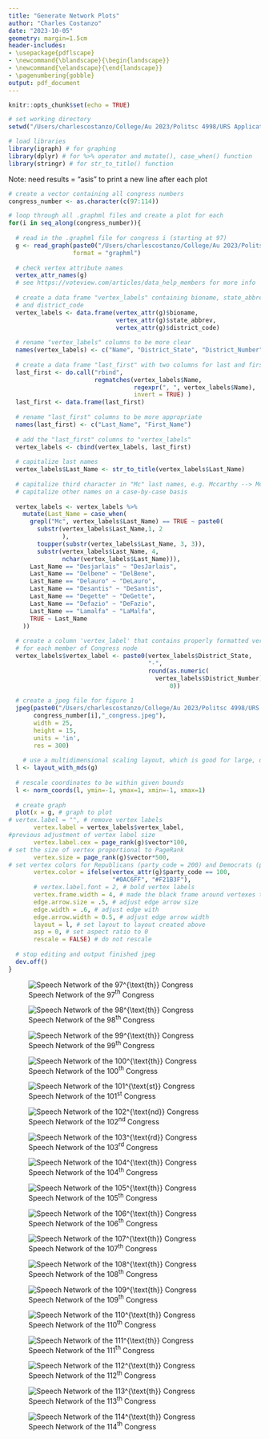 ```yaml
---
title: "Generate Network Plots"
author: "Charles Costanzo"
date: "2023-10-05"
geometry: margin=1.5cm
header-includes:
- \usepackage{pdflscape}
- \newcommand{\blandscape}{\begin{landscape}}
- \newcommand{\elandscape}{\end{landscape}}
- \pagenumbering{gobble}
output: pdf_document
---
```


```r
knitr::opts_chunk$set(echo = TRUE)
```

```r
# set working directory
setwd("/Users/charlescostanzo/College/Au 2023/Politsc 4998/URS Application/")
```


```r
# load libraries
library(igraph) # for graphing
library(dplyr) # for %>% operator and mutate(), case_when() function
library(stringr) # for str_to_title() function
```

Note: need results = "asis" to print a new line after each plot
```r
# create a vector containing all congress numbers
congress_number <- as.character(c(97:114))

# loop through all .graphml files and create a plot for each
for(i in seq_along(congress_number)){
  
  # read in the .graphml file for congress i (starting at 97)
  g <- read_graph(paste0("/Users/charlescostanzo/College/Au 2023/Politsc 4998/Data/graphml_zscore_self_1_1_5_85_164/",congress_number[i], ".graphml"), 
                  format = "graphml")
  
  # check vertex attribute names
  vertex_attr_names(g)
  # see https://voteview.com/articles/data_help_members for more info
  
  # create a data frame "vertex_labels" containing bioname, state_abbrev, 
  # and district_code
  vertex_labels <- data.frame(vertex_attr(g)$bioname, 
                              vertex_attr(g)$state_abbrev, 
                              vertex_attr(g)$district_code)
  
  # rename "vertex_labels" columns to be more clear
  names(vertex_labels) <- c("Name", "District_State", "District_Number")
  
  # create a data frame "last_first" with two columns for last and first names
  last_first <- do.call("rbind", 
                        regmatches(vertex_labels$Name, 
                                   regexpr(", ", vertex_labels$Name),
                                   invert = TRUE) )
  last_first <- data.frame(last_first)
  
  # rename "last_first" columns to be more appropriate
  names(last_first) <- c("Last_Name", "First_Name")
  
  # add the "last_first" columns to "vertex_labels"
  vertex_labels <- cbind(vertex_labels, last_first)
  
  # capitalize last names
  vertex_labels$Last_Name <- str_to_title(vertex_labels$Last_Name)
  
  # capitalize third character in "Mc" last names, e.g. Mccarthy --> McCarthy
  # capitalize other names on a case-by-case basis
  
  vertex_labels <- vertex_labels %>%
    mutate(Last_Name = case_when(
      grepl("Mc", vertex_labels$Last_Name) == TRUE ~ paste0(
        substr(vertex_labels$Last_Name,1, 2
               ), 
        toupper(substr(vertex_labels$Last_Name, 3, 3)), 
        substr(vertex_labels$Last_Name, 4, 
               nchar(vertex_labels$Last_Name))),
      Last_Name == "Desjarlais" ~ "DesJarlais",
      Last_Name == "Delbene" ~ "DelBene",
      Last_Name == "Delauro" ~ "DeLauro",
      Last_Name == "Desantis" ~ "DeSantis",
      Last_Name == "Degette" ~ "DeGette",
      Last_Name == "Defazio" ~ "DeFazio",
      Last_Name == "Lamalfa" ~ "LaMalfa",
      TRUE ~ Last_Name
    ))
  
  # create a column 'vertex_label' that contains properly formatted vertex labels
  # for each member of Congress node
  vertex_labels$vertex_label <- paste0(vertex_labels$District_State, 
                                       "-",
                                       round(as.numeric(
                                         vertex_labels$District_Number),
                                             0))
  
  # create a jpeg file for figure 1
  jpeg(paste0("/Users/charlescostanzo/College/Au 2023/Politsc 4998/URS Application/network plots/",
       congress_number[i],"_congress.jpeg"), 
       width = 25, 
       height = 15, 
       units = 'in', 
       res = 300)
  
    # use a multidimensional scaling layout, which is good for large, dense networks
  l <- layout_with_mds(g)
  
  # rescale coordinates to be within given bounds
  l <- norm_coords(l, ymin=-1, ymax=1, xmin=-1, xmax=1)
  
  # create graph
  plot(x = g, # graph to plot
# vertex.label = "", # remove vertex labels
       vertex.label = vertex_labels$vertex_label,
#previous adjustment of vertex label size
       vertex.label.cex = page_rank(g)$vector*100,
# set the size of vertex proportional to PageRank
       vertex.size = page_rank(g)$vector*500,
# set vertex colors for Republicans (party_code = 200) and Democrats (party_code = 100)
       vertex.color = ifelse(vertex_attr(g)$party_code == 100, 
                             "#0AC6FF", "#F21B3F"), 
       # vertex.label.font = 2, # bold vertex labels 
       vertex.frame.width = 4, # made the black frame around vertexes thicker
       edge.arrow.size = .5, # adjust edge arrow size
       edge.width = .6, # adjust edge with
       edge.arrow.width = 0.5, # adjust edge arrow width
       layout = l, # set layout to layout created above
       asp = 0, # set aspect ratio to 0
       rescale = FALSE) # do not rescale
  
  # stop editing and output finished jpeg
  dev.off() 
}
```

\newpage
\blandscape

![Speech Network of the 97$^{\text{th}}$ Congress]("/Users/charlescostanzo/College/Au 2023/Politsc 4998/URS Application/network plots/97_congress.jpeg")

\newpage

![Speech Network of the 98$^{\text{th}}$ Congress]("/Users/charlescostanzo/College/Au 2023/Politsc 4998/URS Application/network plots/98_congress.jpeg")

\newpage

![Speech Network of the 99$^{\text{th}}$ Congress]("/Users/charlescostanzo/College/Au 2023/Politsc 4998/URS Application/network plots/99_congress.jpeg")

\newpage

![Speech Network of the 100$^{\text{th}}$ Congress]("/Users/charlescostanzo/College/Au 2023/Politsc 4998/URS Application/network plots/100_congress.jpeg")

\newpage

![Speech Network of the 101$^{\text{st}}$ Congress]("/Users/charlescostanzo/College/Au 2023/Politsc 4998/URS Application/network plots/101_congress.jpeg")

\newpage

![Speech Network of the 102$^{\text{nd}}$ Congress]("/Users/charlescostanzo/College/Au 2023/Politsc 4998/URS Application/network plots/102_congress.jpeg")

\newpage

![Speech Network of the 103$^{\text{rd}}$ Congress]("/Users/charlescostanzo/College/Au 2023/Politsc 4998/URS Application/network plots/103_congress.jpeg")

\newpage

![Speech Network of the 104$^{\text{th}}$ Congress]("/Users/charlescostanzo/College/Au 2023/Politsc 4998/URS Application/network plots/104_congress.jpeg")

\newpage

![Speech Network of the 105$^{\text{th}}$ Congress]("/Users/charlescostanzo/College/Au 2023/Politsc 4998/URS Application/network plots/105_congress.jpeg")

\newpage

![Speech Network of the 106$^{\text{th}}$ Congress]("/Users/charlescostanzo/College/Au 2023/Politsc 4998/URS Application/network plots/106_congress.jpeg")

\newpage

![Speech Network of the 107$^{\text{th}}$ Congress]("/Users/charlescostanzo/College/Au 2023/Politsc 4998/URS Application/network plots/107_congress.jpeg")

\newpage

![Speech Network of the 108$^{\text{th}}$ Congress]("/Users/charlescostanzo/College/Au 2023/Politsc 4998/URS Application/network plots/108_congress.jpeg")

\newpage

![Speech Network of the 109$^{\text{th}}$ Congress]("/Users/charlescostanzo/College/Au 2023/Politsc 4998/URS Application/network plots/109_congress.jpeg")

\newpage

![Speech Network of the 110$^{\text{th}}$ Congress]("/Users/charlescostanzo/College/Au 2023/Politsc 4998/URS Application/network plots/110_congress.jpeg")

\newpage

![Speech Network of the 111$^{\text{th}}$ Congress]("/Users/charlescostanzo/College/Au 2023/Politsc 4998/URS Application/network plots/111_congress.jpeg")

\newpage

![Speech Network of the 112$^{\text{th}}$ Congress]("/Users/charlescostanzo/College/Au 2023/Politsc 4998/URS Application/network plots/112_congress.jpeg")

\newpage

![Speech Network of the 113$^{\text{th}}$ Congress]("/Users/charlescostanzo/College/Au 2023/Politsc 4998/URS Application/network plots/113_congress.jpeg")

\newpage

![Speech Network of the 114$^{\text{th}}$ Congress]("/Users/charlescostanzo/College/Au 2023/Politsc 4998/URS Application/network plots/114_congress.jpeg")

\newpage

\elandscape

